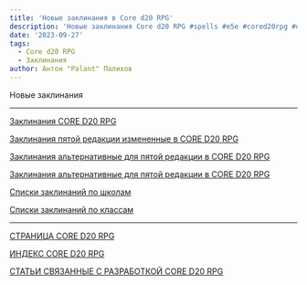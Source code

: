 ```yaml
---
title: 'Новые заклинания в Core d20 RPG'
description: 'Новые заклинания Core d20 RPG #spells #e5e #cored20rpg #dnd5e'
date: '2023-09-27'
tags:
  - Core d20 RPG
  - Заклинания
author: Антон "Palant" Палихов
---
```


Новые заклинания

---

[Заклинания CORE D20 RPG](https://cyborgsandmages.com/posts/cored20rpg/spells)

[Заклинания пятой редакции измененные в CORE D20 RPG](https://cyborgsandmages.com/posts/cored20rpg/magic-changed-5e-spells)

[Заклинания альтернативные для пятой редакции в CORE D20 RPG](https://cyborgsandmages.com/posts/cored20rpg/magic-new-spells)

[Заклинания альтернативные для пятой редакции в CORE D20 RPG](https://cyborgsandmages.com/posts/cored20rpg/magic-alternative-5e-spells)

[Списки заклинаний по школам](https://cyborgsandmages.com/posts/cored20rpg/magic-school-spell-lists)

[Списки заклинаний по классам](https://cyborgsandmages.com/posts/cored20rpg/magic-class-spell-lists)


---

[СТРАНИЦА CORE D20 RPG](https://cyborgsandmages.com/cored20rpg/)

[ИНДЕКС CORE D20 RPG](https://cyborgsandmages.com/cored20rpg/1)

[СТАТЬИ СВЯЗАННЫЕ С РАЗРАБОТКОЙ CORE D20 RPG](https://cyborgsandmages.com/core-d20/1)
